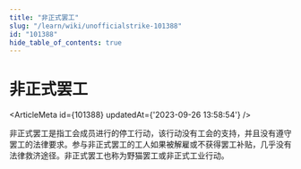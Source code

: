 ```yaml
---
title: "非正式罢工"
slug: "/learn/wiki/unofficialstrike-101388"
id: "101388"
hide_table_of_contents: true
---
```



# 非正式罢工

<ArticleMeta id={101388} updatedAt={'2023-09-26 13:58:54'} />
<div className='border-solid border-b border-t-0 my-4 border-[var(--ifm-color-gray-300)]' />

非正式罢工是指工会成员进行的停工行动，该行动没有工会的支持，并且没有遵守罢工的法律要求。参与非正式罢工的工人如果被解雇或不获得罢工补贴，几乎没有法律救济途径。非正式罢工也称为野猫罢工或非正式工业行动。
